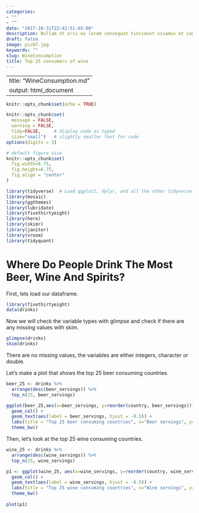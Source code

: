 ```yaml
---
categories:
- ""
- ""
date: "2017-10-31T22:42:51-05:00"
description: Nullam et orci eu lorem consequat tincidunt vivamus et sagittis magna sed nunc rhoncus condimentum sem. In efficitur ligula tate urna. Maecenas massa sed magna lacinia magna pellentesque lorem ipsum dolor. Nullam et orci eu lorem consequat tincidunt. Vivamus et sagittis tempus.
draft: false
image: pic07.jpg
keywords: ""
slug: WineConsumption
title: Top 25 consumers of wine
---
```


---
title: "WineConsumption.md"
output: html_document
---

```r
knitr::opts_chunk$set(echo = TRUE)
```

```r
knitr::opts_chunk$set(
  message = FALSE, 
  warning = FALSE, 
  tidy=FALSE,     # display code as typed
  size="small")   # slightly smaller font for code
options(digits = 3)

# default figure size
knitr::opts_chunk$set(
  fig.width=6.75, 
  fig.height=6.75,
  fig.align = "center"
)
```


```r
library(tidyverse)  # Load ggplot2, dplyr, and all the other tidyverse packages
library(mosaic)
library(ggthemes)
library(lubridate)
library(fivethirtyeight)
library(here)
library(skimr)
library(janitor)
library(vroom)
library(tidyquant)
```

# Where Do People Drink The Most Beer, Wine And Spirits?

First, lets load our dataframe.

```r
library(fivethirtyeight)
data(drinks)
```


Now we will check the variable types with glimpse and check if there are any missing values with skim.

```r
glimpse(drinks)
skim(drinks)
```

There are no missing values, the variables are either integers, character or double.

Let's make a plot that shows the top 25 beer consuming countries.

```r
beer_25 <- drinks %>% 
  arrange(desc(beer_servings)) %>% 
  top_n(25, beer_servings)

ggplot(beer_25,aes(x=beer_servings, y=reorder(country, beer_servings))) + 
  geom_col() +
  geom_text(aes(label = beer_servings, hjust = -0.5)) +
  labs(title = "Top 25 beer consuming countries", x="Beer servings", y="Country") +
  theme_bw()
```

Then, let's look at the top 25 wine consuming countries.

```r
wine_25 <- drinks %>% 
  arrange(desc(wine_servings)) %>% 
  top_n(25, wine_servings) 

p1 <- ggplot(wine_25, aes(x=wine_servings, y=reorder(country, wine_servings))) + 
  geom_col() + 
  geom_text(aes(label = wine_servings, hjust = -0.5)) +
  labs(title = "Top 25 wine consuming countries", x="Wine servings", y="Country") +
  theme_bw()
  
plot(p1)
```
